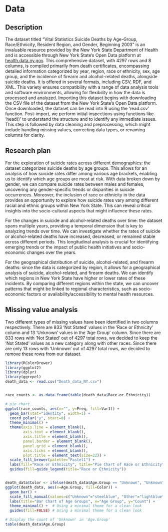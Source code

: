 # Data

## Description

The dataset titled "Vital Statistics Suicide Deaths by Age-Group, Race/Ethnicity, Resident Region, and Gender, Beginning 2003" is an invaluable resource provided by the New York State Department of Health and is accessible through New York State's Open Data platform at [health.data.ny.gov](https://health.data.ny.gov/Health/Vital-Statistics-Suicide-Deaths-by-Age-Group-Race-/j6fz-a4ta). This comprehensive dataset, with 4297 rows and 8 columns, is compiled primarily from death certificates, encompassing detailed information categorized by year, region, race or ethnicity, sex, age group, and the incidence of firearm and alcohol-related deaths, alongside suicide deaths. It is offered in several formats, including CSV, RDF, and XML. This variety ensures compatibility with a range of data analysis tools and software environments, allowing for flexibility in how the data is processed and analyzed. Importing this dataset begins with downloading the CSV file of the dataset from the New York State's Open Data platform. Once downloaded, the dataset can be read into R using the 'read.csv' function. Post-import, we perform initial inspections using functions like 'head()' to understand the structure and to identify any immediate issues. This step is followed by data cleaning and preprocessing, which might include handling missing values, correcting data types, or renaming columns for clarity.

## Research plan

For the exploration of suicide rates across different demographics: the dataset categorizes suicide deaths by age groups. This allows for an analysis of how suicide rates differ among various age brackets, enabling us to identify which age groups are most at risk. With data broken down by gender, we can compare suicide rates between males and females, uncovering any gender-specific trends or disparities in suicide occurrences. Moreover, the inclusion of race or ethnicity in the data provides an opportunity to explore how suicide rates vary among different racial and ethnic groups within New York State. This can reveal critical insights into the socio-cultural aspects that might influence these rates.

For the changes in suicide and alcohol-related deaths over time: the dataset spans multiple years, providing a temporal dimension that is key to analyzing trends over time. We can investigate whether the rates of suicide or alcohol-related deaths have increased, decreased, or remained stable across different periods. This longitudinal analysis is crucial for identifying emerging trends or the impact of public health initiatives and socio-economic changes over the years.

For the geographical distribution of suicide, alcohol-related, and firearm deaths: since the data is categorized by region, it allows for a geographical analysis of suicide, alcohol-related, and firearm deaths. We can identify which regions in New York State have higher or lower rates of these incidents. By comparing different regions within the state, we can uncover patterns that might be linked to regional characteristics, such as socio-economic factors or availability/accessibility to mental health resources.

## Missing value analysis

Two different types of missing values have been identified in two columns respectively. There are 833 'Not Stated' values in the 'Race or Ethnicity' column and 13 'Unknown' values in the 'Age Group' column. Since there are 833 rows with 'Not Stated' out of 4297 total rows, we decided to keep the 'Not Stated' values as a new category along with other races. Since there are only 13 rows with 'Unknown' out of 4297 total rows, we decided to remove these rows from our dataset.

```r
library(RColorBrewer)
library(ggplot2)
library(dplyr)
library(ggrepel)
death_data <- read.csv("Death_data_NY.csv")


race_counts <- as.data.frame(table(death_data$Race.or.Ethnicity))

# pie chart
ggplot(race_counts, aes(x="", y=Freq, fill=Var1)) +
  geom_bar(stat="identity", width=1) +
  coord_polar("y", start=0) +
  theme_minimal() +  
  theme(axis.line = element_blank(),
        axis.text = element_blank(),
        axis.title = element_blank(),
        panel.border = element_blank(),
        panel.grid = element_blank(),
        axis.ticks = element_blank(),
        plot.title = element_text(size=22)) +
  scale_fill_brewer(palette="Pastel1") +  
  labs(fill="Race or Ethnicity", title="Pie Chart of Race or Ethnicity") +
  guides(fill=guide_legend(title="Race or Ethnicity"))


death_data$Color <- ifelse(death_data$Age.Group == "Unknown", "Unknown", "Other")
ggplot(death_data, aes(x=Age.Group, fill=Color)) +
  geom_bar() +
  scale_fill_manual(values=c("Unknown"="steelblue", "Other"="lightblue")) +
  labs(title="Bar Chart of Age Groups", x="Age Group", y="Count") +
  theme_minimal() +  # Using a minimal theme for a clean look
  guides(fill=FALSE) # Using a minimal theme for a clean look
```

```r
# Display the count of 'Unknown' in 'Age.Group'
table(death_data$Age.Group)
```
